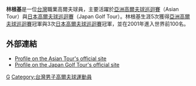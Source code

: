 {{Infobox Golfer
| name              = 林根基
| image             = 
| imagesize         = <!-- e.g. 250px (default is 200px) -->
| caption           = 
| fullname          = 
| nickname          = 
| birth_date         = {{Birth date and age|1966|7|1|df=y}}
| birth_place        = 
| death_date         = <!-- {{Death date and age|YYYY|MM|DD|1966|7|1|df=y}} -->
| death_place        = 
| height            = {{height|m=1.75|precision=0}}
| weight            = 82kg
| nationality       = {{ROC}}
| residence         = [[台灣|台灣]]
| spouse            = 
| partner           = 
| children          = 
| college           = 
| yearpro           = 1989
| retired           = <!-- Year retired -->
| tour              = [[亞洲高爾夫球巡迴賽|亞洲高爾夫球巡迴賽]]<br>[[日本高爾夫球巡迴賽|日本高爾夫球巡迴賽]]
| extour            = 
| prowins           = 8
| pgawins           = <!-- Number of PGA Tour wins -->
| eurowins          = <!-- Number of European Tour wins -->
| japwins           = 3
| asiawins          = 5
| sunwins           = <!-- Number of Sunshine Tour wins -->
| auswins           = <!-- Number of PGA Tour of Australasia wins -->
| nwidewins         = <!-- Number of Nationwide Tour wins -->
| chalwins          = <!-- Number of Challenge Tour wins -->
| champwins         = <!-- Number of Champions Tour wins -->
| seneurowins       = <!-- Number of European Seniors Tour wins -->
| otherwins         = <!-- Number of Other wins -->
| majorwins         = <!-- Number of Major Championship wins -->
| masters           = <!-- Best finish & year – Masters Tournament -->
| usopen            = <!-- Best finish & year – U.S. Open -->
| open              = <!-- Best finish & year – Open Championship -->
| pga               = <!-- Best finish & year – PGA Championship -->
| wghofid           = <!-- World Golf Hall of Fame member ID -->
| wghofyear         = <!-- World Golf Hall of Fame year inducted -->
| award1            = [[亞洲高爾夫球巡迴賽|亞洲高爾夫球巡迴賽]]獎金榜
| year1             = 1995
| award2            = 
| year2             = 
| awardssection     = <!-- location of awards page or section -->
}}
'''林根基'''{{BD|1966年|7月1日|}}是一位[[台灣|台灣]]職業高爾夫球員，主要活躍於[[亞洲巡迴賽_(高爾夫)|亞洲高爾夫球巡迴賽]]（Asian Tour）與[[日本高爾夫球巡迴賽|日本高爾夫球巡迴賽]]（Japan Golf Tour）。林根基生涯5次獲得[[亞洲巡迴賽_(高爾夫)|亞洲高爾夫球巡迴賽]]冠軍與3次[[日本高爾夫球巡迴賽|日本高爾夫球巡迴賽]]冠軍，並在2001年進入世界前100名。

==外部連結==
*[http://www.asiantour.com/player.aspx?sid=20080720570005195941 Profile on the Asian Tour's official site] {{Wayback|url=http://www.asiantour.com/player.aspx?sid=20080720570005195941 |date=20130216220149 }}
*[http://www.jgto.org/jgto/WG05020200Profile.do?playerTourKbn=0&playerCd=2157 Profile on the Japan Golf Tour's official site] {{Wayback|url=http://www.jgto.org/jgto/WG05020200Profile.do?playerTourKbn=0&playerCd=2157 |date=20120925054941 }}


[[Category:林姓|G]]
[[Category:台灣男子高爾夫球運動員|Category:台灣男子高爾夫球運動員]]
